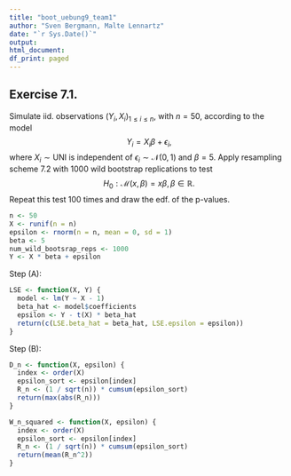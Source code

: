 ```yaml
---
title: "boot_uebung9_team1"
author: "Sven Bergmann, Malte Lennartz"
date: "`r Sys.Date()`"
output:
html_document:
df_print: paged
---
```


## Exercise 7.1.
Simulate iid. observations $(Y_i,X_i)_{1\leq i\leq n}$, with $n = 50$, according to the model $$Y_i = X_i \beta + \epsilon_i ,$$ where $X_i \sim \text{UNI}$ is independent of $\epsilon_i \sim \mathcal{N}(0, 1)$ and $\beta = 5$.
Apply resampling scheme 7.2 with 1000 wild bootstrap replications to test $$H_0 : \mathcal{M}(x, \beta) = x\beta, \beta\in\mathbb{R}.$$
Repeat this test 100 times and draw the edf. of the p-values.
```r
n <- 50
X <- runif(n = n)
epsilon <- rnorm(n = n, mean = 0, sd = 1)
beta <- 5
num_wild_bootsrap_reps <- 1000
Y <- X * beta + epsilon
```
Step (A):
```r
LSE <- function(X, Y) {
  model <- lm(Y ~ X - 1)
  beta_hat <- model$coefficients
  epsilon <- Y - t(X) * beta_hat
  return(c(LSE.beta_hat = beta_hat, LSE.epsilon = epsilon))
}
```
Step (B):
```r
D_n <- function(X, epsilon) {
  index <- order(X)
  epsilon_sort <- epsilon[index]
  R_n <- (1 / sqrt(n)) * cumsum(epsilon_sort)
  return(max(abs(R_n)))
}
```
```r
W_n_squared <- function(X, epsilon) {
  index <- order(X)
  epsilon_sort <- epsilon[index]
  R_n <- (1 / sqrt(n)) * cumsum(epsilon_sort)
  return(mean(R_n^2))
}
```
